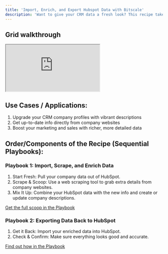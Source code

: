 ```yaml
---
title: 'Import, Enrich, and Export Hubspot Data with Bitscale'
description: 'Want to give your CRM data a fresh look? This recipe takes you through pulling company info from HubSpot, adding extra details from their websites, and getting everything back into HubSpot. Think of it as a data makeover!'
---
```


## Grid walkthrough
<iframe src="https://www.loom.com/embed/a9045483313d4781973b564dd17d30ba?sid=36a3989d-c734-41ea-88a8-0690b14d80d3"></iframe>

## Use Cases / Applications:
1. Upgrade your CRM company profiles with vibrant descriptions
2. Get up-to-date info directly from company websites
3. Boost your marketing and sales with richer, more detailed data

## Order/Components of the Recipe (Sequential Playbooks):

### Playbook 1: Import, Scrape, and Enrich Data
1. Start Fresh: Pull your company data out of HubSpot.
2. Scrape & Scoop: Use a web scraping tool to grab extra details from company websites.
3.  Mix It Up: Combine your HubSpot data with the new info and create or update company descriptions.

[Get the full scoop in the Playbook](bitscale.ai)

### Playbook 2: Exporting Data Back to HubSpot
1. Get it Back: Import your enriched data into HubSpot.
2. Check & Confirm: Make sure everything looks good and accurate.

[Find out how in the Playbook](bitscale.ai)
